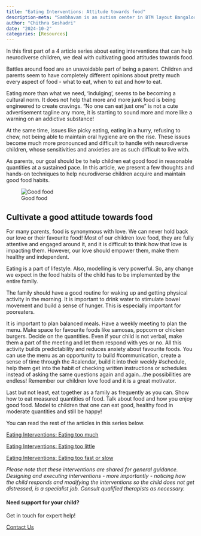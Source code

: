 ```yaml
---
title: "Eating Interventions: Attitude towards food"
description-meta: "Sambhavam is an autism center in BTM layout Bangalore, providing parent guidance, 1 to 1 ABA therapy, speech and occupational therapy. Experienced team, family focused approach."
author: "Chithra Seshadri"
date: "2024-10-2"
categories: [Resources]
---
```

In this first part of a 4 article series about eating interventions that can help neurodiverse children, we deal with cultivating good attitudes towards food.

Battles around food are an unavoidable part of being a parent. Children and parents seem to have completely different opinions about pretty much every aspect of food - what to eat, when to eat and how to eat. 

Eating more than what we need, ‘indulging’, seems to be becoming a cultural norm. It does not help that more and more junk food is being engineered to create cravings. “No one can eat just one” is not a cute advertisement tagline any more, it is starting to sound more and more like a warning on an addictive substance!

At the same time, issues like picky eating, eating in a hurry, refusing to chew, not being able to maintain oral hygiene are on the rise. These issues become much more pronounced and difficult to handle with neurodiverse children, whose sensitivities and anxieties are as such difficult to live with. 

As parents, our goal should be to help children eat good food in reasonable quantities at a sustained pace. In this article, we present a few thoughts and hands-on techniques to help neurodiverse children acquire and maintain good food habits. 

![Good food](eating1.jpg)

## Cultivate a good attitude towards food

For many parents, food is synonymous with love. We can never hold back our love or their favourite food! Most of our children love food, they are fully attentive and engaged around it, and it is difficult to think how that love is impacting them. However, our love should empower them, make them healthy and independent. 

Eating is a part of lifestyle. Also, modelling is very powerful. So, any change we expect in the food habits of the child has to be implemented by the entire family. 

The family should have a good routine for waking up and getting physical activity in the morning. It is important to drink water to stimulate bowel movement and build a sense of hunger. This is especially important for pooreaters. 

It is important to plan balanced meals. Have a weekly meeting to plan the menu. Make space for favourite foods like samosas, popcorn or chicken burgers. Decide on the quantities. Even if your child is not verbal, make them a part of the meeting and let them respond with yes or no. All this activity builds predictability and reduces anxiety about favourite foods. You can use the menu as an opportunity to build #communication, create a sense of time through the #calendar, build it into their weekly #schedule, help them get into the habit of checking written instructions or schedules instead of asking the same questions again and again…the possibilities are endless! Remember our children love food and it is a great motivator.

Last but not least, eat together as a family as frequently as you can. Show how to eat measured quantities of food. Talk about food and how you enjoy good food. Model to children that one can eat good, healthy food in moderate quantities and still be happy! 

You can read the rest of the articles in this series below.

[Eating Interventions: Eating too much](/blog/eating-2/)

[Eating Interventions: Eating too little](/blog/eating-3/)

[Eating Interventions: Eating too fast or slow](/blog/eating-4/)

*Please note that these interventions are shared for general guidance. Designing and executing interventions - more importantly - noticing how the child responds and modifying the interventions so the child does not get distressed, is a specialist job. Consult qualified therapists as necessary.*

::: {.page-cta}

#### Need support for your child?

Get in touch for expert help!

<a href="/contact" class="btn btn-primary">Contact Us</a>

:::
